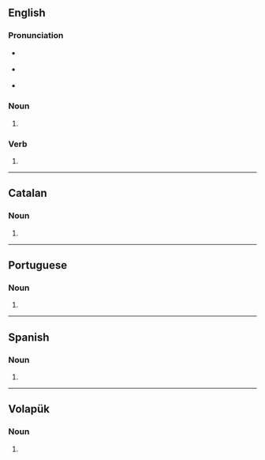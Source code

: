 ==English==

===Pronunciation===
* {{a|RP}} {{IPA|/bəʊdz/|lang=en}}
* {{a|GenAm}} {{IPA|/boʊdz/|lang=en}}
* {{rhymes|əʊdz|lang=en}}

===Noun===
{{head|en|noun plural form}}

# {{plural of|bode|lang=en}}

===Verb===
{{head|en|verb form}}

# {{en-third-person singular of|bode}}

----

==Catalan==

===Noun===
{{head|ca|noun form}}

# {{plural of|boda|lang=ca}}

----

==Portuguese==

===Noun===
{{head|pt|noun plural form}}

# {{plural of|bode|lang=pt}}

----

==Spanish==

===Noun===
{{head|es|noun plural form}}

# {{plural of|bode|lang=es}}

----

==Volapük==

===Noun===
{{head|vo|noun form}}

# {{inflection of|bod||dat|p|lang=vo}}